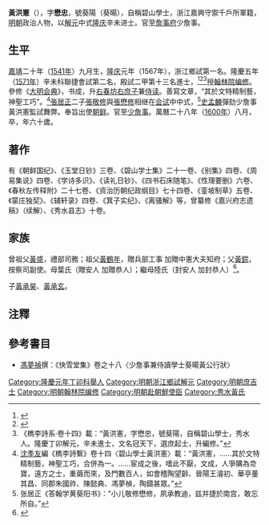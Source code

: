 {{明清人物信息框
| 姓名 = 黃洪憲
| 原名 =
| 圖片名稱= 
| 圖片大小 =
| 圖片說明 = 
| 最高職務 = 詹事府少詹事
| 國家 = 大明 
| 爵位 =
| 籍貫 = 浙江嘉興府嘉興縣
| 族裔 = 
| 字號 = 字懋忠
| 室名 = 硕宽堂
| 諡號 =
| 出生日期 = 嘉靖二十年（1541年）
| 出生地點 = 
| 逝世日期 = 萬曆二十八年（1600年）
| 逝世地點 =
| 墓葬 =
| 配偶 = 
| 親屬 = （父）[[黃錝|黃錝]]、（母）葉氏<br>（兄）[[黃正色_(萬曆進士)|黃正色]]<br>（子）[[黃承昊|黃承昊]]、[[黃承玄|黃承玄]]
| 出身 =
* 隆慶元年丁卯科浙江鄉試第一名舉人
* 隆慶五年辛未科進士出身
| 經歷 =
| 著作 =  
}}
'''黃洪憲'''（{{bd|1541年||1600年|catIdx=}}），字'''懋忠'''，號葵陽（葵暘），自稱碧山學士，浙江嘉興守禦千戶所軍籍，[[明朝|明朝]]政治人物，以[[解元|解元]]中式[[隆庆|隆庆]]辛未进士。官至[[詹事府|詹事府]]少詹事。

== 生平 ==
[[嘉靖|嘉靖]]二十年（[[1541年|1541年]]）九月生，[[隆庆_(明朝)|隆庆]]元年（1567年），浙江鄉試第一名。隆慶五年（[[1571年|1571年]]）辛未科聯捷會試第二名，殿試二甲第十三名進士，<ref>{{Cite book|title=《皇明贡举考》卷五|last=（明）[[张朝瑞|张朝瑞]]|first=|publisher=《续修四库全书》史部第828册|year=|isbn=|location=|pages=}}</ref><ref>{{Cite book|title=贡举志五种 上|last=鲁小俊，江俊伟著|first=|publisher=武汉：武汉大学出版社|year=2009|isbn=978-7-307-07043-1|location=|pages=}}</ref><ref>《檇李詩系·卷十四》載：“黃洪憲，字懋忠，號葵陽，自稱碧山學士，秀水人。隆慶丁卯解元，辛未進士，文名冠天下，選庶起士，升編修。”</ref>授[[翰林院编修|翰林院编修]]。參修《[[大明会典|大明会典]]》，书成，升[[右春坊|右春坊]][[右庶子|右庶子]]兼[[侍读|侍读]]。善寫文章，“其於文特精制藝，神聖工巧”。<ref>[[沈季友|沈季友]]編《檇李詩繫》卷十四〈碧山學士黃洪憲〉載：“黃洪憲，……其於文特精制藝，神聖工巧，合併為一。……宦成之後，嗜此不厭，文成，人爭購為竒寶，遠方之士，重繭而來，及門數百人，如會稽陶望齡、晉陽王濬初、華亭董其昌、同郡朱國祚、陳懿典、馮夢楨，陶鑄甚眾。”</ref>[[張居正|張居正]]二子[[张敬修_(明)|張敬修]]與[[張懋修|張懋修]]相继在[[会试|会试]]中中式，<ref>张居正《答翰学黄葵阳书》：“小儿敬修懋修，夙承教迪，兹并捷於南宫，敢忘所自。”</ref>[[史孟麟|史孟麟]]彈劾少詹事黃洪憲監試舞弊。奉旨出使[[朝鲜王朝|朝鲜]]。官至[[少詹事|少詹事]]。萬曆二十八年（[[1600年|1600年]]）八月，卒，年六十歲。

==著作==
有《朝鲜国纪》、《玉堂日钞》三卷、《碧山学士集》二十一卷、《别集》四卷、《周易集说》四卷、《学诗多识》、《读礼日钞》、《四书石床随笔》、《性理要删》六卷、《春秋左传释附》二十七卷、《资治历朝纪政纲目》七十四卷、《銮坡制草》五卷、《蒙庄独契》、《辅轩录》四卷、《箕子实纪》、《离骚解》等，曾纂修《嘉兴府志遗稿》（续解）、《秀水县志》十卷。

==家族==
曾祖父[[黃盛|黃盛]]，禮部司務；祖父[[黃鶴年|黃鶴年]]，贈兵部工事 加贈中憲大夫知府；父[[黃錝|黃錝]]，按察司副使。母葉氏（贈安人 加贈恭人）；繼母陸氏（封安人 加封恭人）<ref>{{Cite book|title=天一阁藏明代科举录选刊 登科录 点校本|last=龚延明主编|first=|publisher=宁波出版社|year=2016|isbn=978-7-5526-2320-8|location=宁波|pages=|quote=《天一閣藏明代科舉錄選刊.登科錄》之《隆慶五年辛未科登科錄》}}</ref>。

子[[黃承昊|黃承昊]]、[[黃承玄|黃承玄]]。

==注釋==
{{reflist}}

==參考書目==
*[[馮夢禎|馮夢禎]]撰：《快雪堂集》卷之十八〈少詹事兼侍讀學士葵暘黃公行狀〉

{{隆慶五年辛未科殿試金榜}}
{{規範控制}}
{{DEFAULTSORT:Huang黄}}
[[Category:隆慶元年丁卯科舉人|Category:隆慶元年丁卯科舉人]]
[[Category:明朝浙江鄉試解元|Category:明朝浙江鄉試解元]]
[[Category:明朝庶吉士|Category:明朝庶吉士]]
[[Category:明朝翰林院编修|Category:明朝翰林院编修]]
[[Category:明朝赴朝鮮使臣|Category:明朝赴朝鮮使臣]]
[[Category:秀水黃氏|Category:秀水黃氏]]